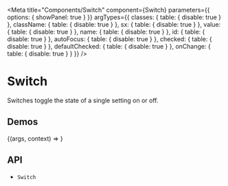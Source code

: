 

<Meta
  title="Components/Switch"
  component={Switch}
  parameters={{
    options: { showPanel: true }
  }}
  argTypes={{
    classes: {
      table: {
        disable: true
      }
    },
    className: {
      table: {
        disable: true
      }
    },
    sx: {
      table: {
        disable: true
      }
    },
    value: {
      table: {
        disable: true
      }
    },
    name: {
      table: {
        disable: true
      }
    },
    id: {
      table: {
        disable: true
      }
    },
    autoFocus: {
      table: {
        disable: true
      }
    },
    checked: {
      table: {
        disable: true
      }
    },
    defaultChecked: {
      table: {
        disable: true
      }
    },
    onChange: {
      table: {
        disable: true
      }
    }
  }}
/>

# Switch

Switches toggle the state of a single setting on or off.

## Demos

<Canvas>
  <Story name="Demo">{(args, context) => <Switch {...args} />}</Story>
</Canvas>

<ArgsTable story="Demo" />

## API

<ul>
  <li>
    <LinkTo kind="components-api-switch" story="page">
      <code>Switch</code>
    </LinkTo>
  </li>
</ul>
